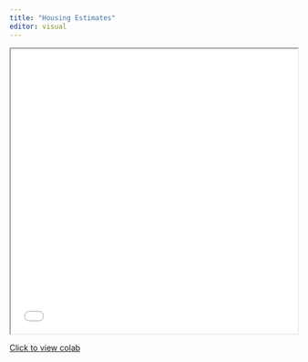 ```yaml
---
title: "Housing Estimates"
editor: visual
---
```



<iframe src="Housing_Estimates.pdf" width="100%" height="500"></iframe>


[Click to view colab](https://colab.research.google.com/drive/1ub_lvCXRruIhFat22L37sm0T469-mFkh?usp=sharing)